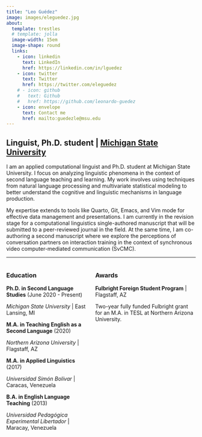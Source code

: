```yaml
---
title: "Leo Guédez"
image: images/eleguedez.jpg
about:
  template: trestles
  # template: jolla
  image-width: 15em
  image-shape: round
  links:
    - icon: linkedin
      text: LinkedIn
      href: https://linkedin.com/in/lguedez
    - icon: twitter
      text: Twitter
      href: https://twitter.com/eleguedez
    # - icon: github
    #   text: Github
    #   href: https://github.com/leonardo-guedez
    - icon: envelope
      text: Contact me
      href: mailto:guedezle@msu.edu
---
```


## **Linguist, Ph.D. student | [Michigan State University](https://sls.msu.edu/)**

I am an applied computational linguist and Ph.D. student at Michigan State University. I focus on analyzing linguistic phenomena in the context of second language teaching and learning. 
My work involves using techniques from natural language processing and multivariate statistical modeling to better understand the cognitive and linguistic mechanisms in language production.

My expertise extends to tools like Quarto, Git, Emacs, and Vim mode for effective data management and presentations. I am currently in the revision stage for a computational linguistics single-authored manuscript that will be submitted to a peer-reviewed journal in the field. At the same time, I am co-authoring a second manuscript where we explore the perceptions of conversation partners on interaction training in the context of synchronous video computer-mediated communication (SvCMC).

---

::: columns

::: column
### Education

**Ph.D. in Second Language Studies** (June 2020 - Present)

*Michigan State University* | East Lansing, MI

**M.A. in Teaching English as a Second Language** (2020)

*Northern Arizona University* | Flagstaff, AZ

**M.A. in Applied Linguistics** (2017)

*Universidad Simón Bolívar* | Caracas, Venezuela

**B.A. in English Language Teaching** (2013)

*Universidad Pedagógica Experimental Libertador* | Maracay, Venezuela
:::

:::column
### Awards

**Fulbright Foreign Student Program** | Flagstaff, AZ

Two-year fully funded Fulbright grant for an M.A. in TESL at Northern Arizona University.
:::

:::




















